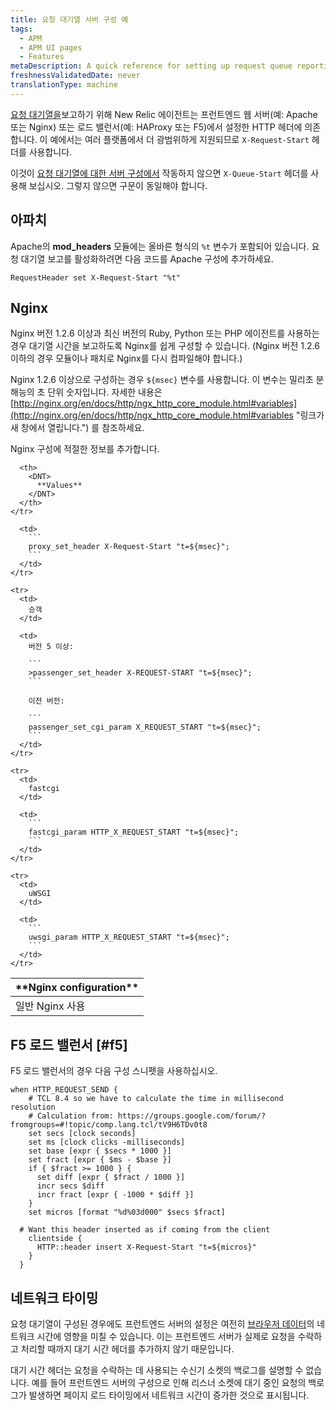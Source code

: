 ```yaml
---
title: 요청 대기열 서버 구성 예
tags:
  - APM
  - APM UI pages
  - Features
metaDescription: A quick reference for setting up request queue reporting in New Relic for your server.
freshnessValidatedDate: never
translationType: machine
---
```


[요청 대기열을](/docs/apm/other-features/request-queueing/request-queuing-tracking-frontend-time)보고하기 위해 New Relic 에이전트는 프런트엔드 웹 서버(예: Apache 또는 Nginx) 또는 로드 밸런서(예: HAProxy 또는 F5)에서 설정한 HTTP 헤더에 의존합니다. 이 예에서는 여러 플랫폼에서 더 광범위하게 지원되므로 `X-Request-Start` 헤더를 사용합니다.

이것이 [요청 대기열에 대한 서버 구성에서](/docs/apm/applications-menu/features/configure-request-queue-reporting) 작동하지 않으면 `X-Queue-Start` 헤더를 사용해 보십시오. 그렇지 않으면 구문이 동일해야 합니다.

## 아파치

Apache의 <DNT>**mod_headers**</DNT> 모듈에는 올바른 형식의 `%t` 변수가 포함되어 있습니다. 요청 대기열 보고를 활성화하려면 다음 코드를 Apache 구성에 추가하세요.

```
RequestHeader set X-Request-Start "%t"
```

## Nginx

Nginx 버전 1.2.6 이상과 최신 버전의 Ruby, Python 또는 PHP 에이전트를 사용하는 경우 대기열 시간을 보고하도록 Nginx를 쉽게 구성할 수 있습니다. (Nginx 버전 1.2.6 이하의 경우 모듈이나 패치로 Nginx를 다시 컴파일해야 합니다.)

Nginx 1.2.6 이상으로 구성하는 경우 `${msec}` 변수를 사용합니다. 이 변수는 밀리초 분해능의 초 단위 숫자입니다. 자세한 내용은 [http://nginx.org/en/docs/http/ngx_http_core_module.html#variables](http://nginx.org/en/docs/http/ngx_http_core_module.html#variables "링크가 새 창에서 열립니다.") 를 참조하세요.

Nginx 구성에 적절한 정보를 추가합니다.

<table>
  <thead>
    <tr>
      <th width={200}>
        <DNT>
          **Nginx configuration**
        </DNT>
      </th>

      <th>
        <DNT>
          **Values**
        </DNT>
      </th>
    </tr>
  </thead>

  <tbody>
    <tr>
      <td>
        일반 Nginx 사용
      </td>

      <td>
        ```
        proxy_set_header X-Request-Start "t=${msec}";
        ```
      </td>
    </tr>

    <tr>
      <td>
        승객
      </td>

      <td>
        버전 5 이상:

        ```
        >passenger_set_header X-REQUEST-START "t=${msec}";
        ```

        이전 버전:

        ```
        passenger_set_cgi_param X_REQUEST_START "t=${msec}";
        ```
      </td>
    </tr>

    <tr>
      <td>
        fastcgi
      </td>

      <td>
        ```
        fastcgi_param HTTP_X_REQUEST_START "t=${msec}";
        ```
      </td>
    </tr>

    <tr>
      <td>
        uWSGI
      </td>

      <td>
        ```
        uwsgi_param HTTP_X_REQUEST_START "t=${msec}";
        ```
      </td>
    </tr>
  </tbody>
</table>

## F5 로드 밸런서 [#f5]

F5 로드 밸런서의 경우 다음 구성 스니펫을 사용하십시오.

```
when HTTP_REQUEST_SEND {
    # TCL 8.4 so we have to calculate the time in millisecond resolution
    # Calculation from: https://groups.google.com/forum/?  fromgroups=#!topic/comp.lang.tcl/tV9H6TDv0t8
    set secs [clock seconds]
    set ms [clock clicks -milliseconds]
    set base [expr { $secs * 1000 }]
    set fract [expr { $ms - $base }]
    if { $fract >= 1000 } {
      set diff [expr { $fract / 1000 }]
      incr secs $diff
      incr fract [expr { -1000 * $diff }]
    }
    set micros [format "%d%03d000" $secs $fract]

  # Want this header inserted as if coming from the client
    clientside {
      HTTP::header insert X-Request-Start "t=${micros}"
    }
  }
```

## 네트워크 타이밍

요청 대기열이 구성된 경우에도 프런트엔드 서버의 설정은 여전히 [브라우저 데이터](/docs/browser/new-relic-browser/page-load-timing-resources/page-load-timing-process)의 네트워크 시간에 영향을 미칠 수 있습니다. 이는 프런트엔드 서버가 실제로 요청을 수락하고 처리할 때까지 대기 시간 헤더를 추가하지 않기 때문입니다.

대기 시간 헤더는 요청을 수락하는 데 사용되는 수신기 소켓의 백로그를 설명할 수 없습니다. 예를 들어 프런트엔드 서버의 구성으로 인해 리스너 소켓에 대기 중인 요청의 백로그가 발생하면 페이지 로드 타이밍에서 네트워크 시간이 증가한 것으로 표시됩니다.
